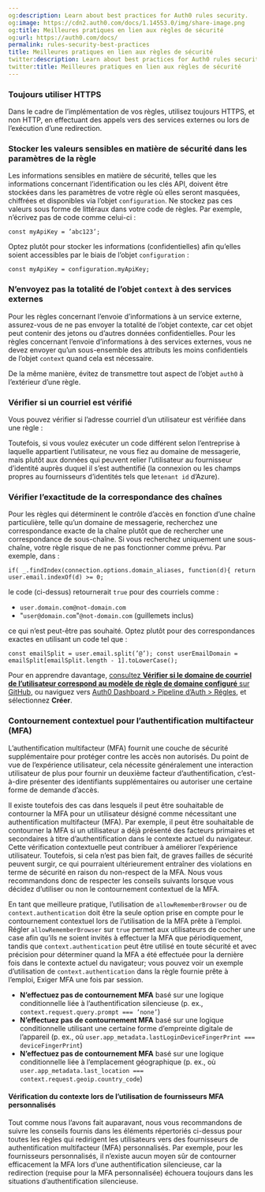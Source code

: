 ```yaml
---
og:description: Learn about best practices for Auth0 rules security.
og:image: https://cdn2.auth0.com/docs/1.14553.0/img/share-image.png
og:title: Meilleures pratiques en lien aux règles de sécurité
og:url: https://auth0.com/docs/
permalink: rules-security-best-practices
title: Meilleures pratiques en lien aux règles de sécurité
twitter:description: Learn about best practices for Auth0 rules security.
twitter:title: Meilleures pratiques en lien aux règles de sécurité
---
```




### Toujours utiliser HTTPS

Dans le cadre de l’implémentation de vos règles, utilisez toujours HTTPS, et non HTTP, en effectuant des appels vers des services externes ou lors de l’exécution d’une redirection.

### Stocker les valeurs sensibles en matière de sécurité dans les paramètres de la règle

Les informations sensibles en matière de sécurité, telles que les informations concernant l’identification ou les clés API, doivent être stockées dans les paramètres de votre règle où elles seront masquées, chiffrées et disponibles via l’objet `configuration`. Ne stockez pas ces valeurs sous forme de littéraux dans votre code de règles. Par exemple, n’écrivez pas de code comme celui-ci :

`const myApiKey = ’abc123’;`

Optez plutôt pour stocker les informations (confidentielles) afin qu’elles soient accessibles par le biais de l’objet `configuration` :

`const myApiKey = configuration.myApiKey;`

### N’envoyez pas la totalité de l’objet `context` à des services externes

Pour les règles concernant l’envoie d’informations à un service externe, assurez-vous de ne pas envoyer la totalité de l’objet contexte, car cet objet peut contenir des jetons ou d’autres données confidentielles. Pour les règles concernant l’envoie d’informations à des services externes, vous ne devez envoyer qu’un sous-ensemble des attributs les moins confidentiels de l’objet `context` quand cela est nécessaire.

De la même manière, évitez de transmettre tout aspect de l’objet `auth0` à l’extérieur d’une règle.

### Vérifier si un courriel est vérifié

Vous pouvez vérifier si l’adresse courriel d’un utilisateur est vérifiée dans une règle :



Toutefois, si vous voulez exécuter un code différent selon l’entreprise à laquelle appartient l’utilisateur, ne vous fiez au domaine de messagerie, mais plutôt aux données qui peuvent relier l’utilisateur au fournisseur d’identité auprès duquel il s’est authentifié (la connexion ou les champs propres au fournisseurs d’identités tels que le`tenant id` d’Azure).

### Vérifier l’exactitude de la correspondance des chaînes

Pour les règles qui déterminent le contrôle d’accès en fonction d’une chaîne particulière, telle qu’un domaine de messagerie, recherchez une correspondance exacte de la chaîne plutôt que de rechercher une correspondance de sous-chaîne. Si vous recherchez uniquement une sous-chaîne, votre règle risque de ne pas fonctionner comme prévu. Par exemple, dans :

`if( _.findIndex(connection.options.domain_aliases, function(d){ return user.email.indexOf(d) >= 0;`

le code (ci-dessus) retournerait `true` pour des courriels comme :

* `user.domain.com@not-domain.com`
* "`user@domain.com`"`@not-domain.com` (guillemets inclus)

ce qui n’est peut-être pas souhaité. Optez plutôt pour des correspondances exactes en utilisant un code tel que :

`const emailSplit = user.email.split(’@’);
const userEmailDomain = emailSplit[emailSplit.length - 1].toLowerCase();`

Pour en apprendre davantage, [consultez **Vérifier si le domaine de courriel de l’utilisateur correspond au modèle de règle de domaine configuré** sur GitHub](https://github.com/auth0/rules/blob/master/src/rules/check-domains-against-connection-aliases.js), ou naviguez vers [Auth0 Dashboard > Pipeline d’Auth > Régles](%24%7Bmanage_url%7D/#/rules/new), et sélectionnez **Créer**.

### Contournement contextuel pour l’authentification multifacteur (MFA)

L’authentification multifacteur (MFA) fournit une couche de sécurité supplémentaire pour protéger contre les accès non autorisés. Du point de vue de l’expérience utilisateur, cela nécessite généralement une interaction utilisateur de plus pour fournir un deuxième facteur d’authentification, c’est-à-dire présenter des identifiants supplémentaires ou autoriser une certaine forme de demande d’accès.

Il existe toutefois des cas dans lesquels il peut être souhaitable de contourner la MFA pour un utilisateur désigné comme nécessitant une authentification multifacteur (MFA). Par exemple, il peut être souhaitable de contourner la MFA si un utilisateur a déjà présenté des facteurs primaires et secondaires à titre d’authentification dans le contexte actuel du navigateur. Cette vérification contextuelle peut contribuer à améliorer l’expérience utilisateur. Toutefois, si cela n’est pas bien fait, de graves failles de sécurité peuvent surgir, ce qui pourraient ultérieurement entraîner des violations en terme de sécurité en raison du non-respect de la MFA. Nous vous recommandons donc de respecter les conseils suivants lorsque vous décidez d’utiliser ou non le contournement contextuel de la MFA.

En tant que meilleure pratique, l’utilisation de `allowRememberBrowser` ou de `context.authentication` doit être la seule option prise en compte pour le contournement contextuel lors de l’utilisation de la MFA prête à l’emploi. Régler `allowRememberBrowser` sur `true` permet aux utilisateurs de cocher une case afin qu’ils ne soient invités à effectuer la MFA que périodiquement, tandis que `context.authentication` peut être utilisé en toute sécurité et avec précision pour déterminer quand la MFA a été effectuée pour la dernière fois dans le contexte actuel du navigateur; vous pouvez voir un exemple d’utilisation de `context.authentication` dans la règle fournie prête à l’emploi, Exiger MFA une fois par session.

* **N’effectuez pas de contournement MFA** basé sur une logique conditionnelle liée à l’authentification silencieuse (p. ex., `context.request.query.prompt === ’none’`)
* **N’effectuez pas de contournement MFA** basé sur une logique conditionnelle utilisant une certaine forme d’empreinte digitale de l’appareil (p. ex., où `user.app_metadata.lastLoginDeviceFingerPrint ===  deviceFingerPrint`)
* **N’effectuez pas de contournement MFA** basé sur une logique conditionnelle liée à l’emplacement géographique (p. ex., où `user.app_metadata.last_location === context.request.geoip.country_code`)

#### Vérification du contexte lors de l’utilisation de fournisseurs MFA personnalisés

Tout comme nous l’avons fait auparavant, nous vous recommandons de suivre les conseils fournis dans les éléments répertoriés ci-dessus pour toutes les règles qui redirigent les utilisateurs vers des fournisseurs de authentification multifacteur (MFA) personnalisés. Par exemple, pour les fournisseurs personnalisés, il n’existe aucun moyen sûr de contourner efficacement la MFA lors d’une authentification silencieuse, car la redirection (requise pour la MFA personnalisée) échouera toujours dans les situations d’authentification silencieuse.